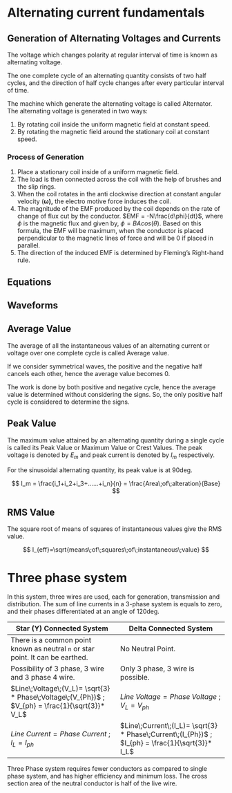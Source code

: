 # Alternating current fundamentals

## Generation of Alternating Voltages and Currents

The voltage which changes polarity at regular interval of time is known as alternating voltage.

The one complete cycle of an alternating quantity consists of two half cycles, and the direction of half cycle changes after every particular interval of time.

The machine which generate the alternating voltage is called Alternator. The alternating voltage is generated in two ways:

1. By rotating coil inside the uniform magnetic field at constant speed.
2. By rotating the magnetic field around the stationary coil at constant speed.

### Process of Generation

1. Place a stationary coil inside of a uniform magnetic field.
2. The load is then connected across the coil with the help of brushes and the slip rings.
3. When the coil rotates in the anti clockwise direction at constant angular velocity (**ω),** the electro motive force induces the coil.
4. The magnitude of the EMF produced by the coil depends on the rate of change of flux cut by the conductor. $EMF = -N\frac{d\phi}{dt}$, where $\phi$ is the magnetic flux and given by, $\phi = BA cos(\theta)$.
   Based on this formula, the EMF will be maximum, when the conductor is placed perpendicular to the magnetic lines of force and will be 0 if placed in parallel.
5. The direction of the induced EMF is determined by Fleming’s Right-hand rule.

## Equations

## Waveforms

## Average Value

The average of all the instantaneous values of an alternating current or voltage over one complete cycle is called Average value.

If we consider symmetrical waves, the positive and the negative half cancels each other, hence the average value becomes 0.

The work is done by both positive and negative cycle, hence the average value is determined without considering the signs. So, the only positive half cycle is considered to determine the signs.

## Peak Value

The maximum value attained by an alternating quantity during a single cycle is called its Peak Value or Maximum Value or Crest Values. The peak voltage is denoted by $E_m$ and peak current is denoted by $I_m$ respectively.

For the sinusoidal alternating quantity, its peak value is at 90deg.

$$
I_m = \frac{i_1+i_2+i_3+......+i_n}{n} = \frac{Area\;of\;alteration}{Base}
$$

## RMS Value

The square root of means of squares of instantaneous values give the RMS value.

$$
I_{eff}=\sqrt{means\;of\;squares\;of\;instantaneous\;value}
$$

# Three phase system

In this system, three wires are used, each for generation, transmission and distribution. The sum of line currents in a 3-phase system is equals to zero, and their phases differentiated at an angle of 120deg.

| Star (Y) Connected System                                                                        | Delta Connected System                                                                           |
| ------------------------------------------------------------------------------------------------ | ------------------------------------------------------------------------------------------------ |
| There is a common point known as neutral `n` or star point. It can be earthed.                   | No Neutral Point.                                                                                |
| Possibility of 3 phase, 3 wire and 3 phase 4 wire.                                               | Only 3 phase, 3 wire is possible.                                                                |
| $Line\;Voltage\;(V_L)= \sqrt{3} * Phase\;Voltage\;(V_{Ph})$ ; $V_{ph} = \frac{1}{\sqrt{3}}* V_L$ | $Line\;Voltage=Phase\;Voltage$ ; $V_L = V_{ph}$                                                  |
| $Line\;Current=Phase\;Current$ ; $I_L = I_{ph}$                                                  | $Line\;Current\;(I_L)= \sqrt{3} * Phase\;Current\;(I_{Ph})$ ; $I_{ph} = \frac{1}{\sqrt{3}}* I_L$ |

Three Phase system requires fewer conductors as compared to single phase system, and has higher efficiency and minimum loss. The cross section area of the neutral conductor is half of the live wire.
